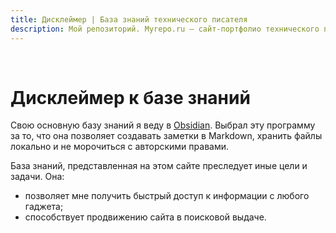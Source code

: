 ```yaml
---
title: Дисклеймер | База знаний технического писателя
description: Мой репозиторий. Myrepo.ru – сайт-портфолио технического писателя
---
```


<br />

# Дисклеймер к базе знаний

Свою основную базу знаний я веду в [Obsidian](https://obsidian.md). Выбрал эту программу за то, что она позволяет создавать заметки в Markdown, хранить файлы локально и не морочиться с авторскими правами.

База знаний, представленная на этом сайте преследует иные цели и задачи. Она:

- позволяет мне получить быстрый доступ к информации с любого гаджета;
- способствует продвижению сайта в поисковой выдаче.
